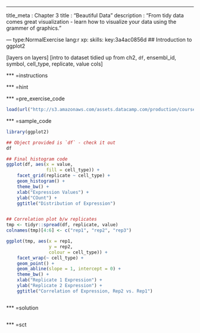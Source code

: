 --- 
title_meta  : Chapter 3
title       : "Beautiful Data"
description : "From tidy data comes great visualization - learn how to visualize your data using the grammer of graphics."

--- type:NormalExercise lang:r xp: skills: key:3a4ac0856d
## Introduction to ggplot2

[layers on layers]
[intro to dataset tidied up from ch2, `df`, ensembl_id, symbol, cell_type, replicate, value cols]

*** =instructions

*** =hint

*** =pre_exercise_code
```r
load(url("http://s3.amazonaws.com/assets.datacamp.com/production/course_1886/datasets/df.RData"))

```

*** =sample_code
```r
library(ggplot2)

## Object provided is `df` - check it out
df

## Final histogram code
ggplot(df, aes(x = value,
               fill = cell_type)) +
    facet_grid(replicate ~ cell_type) +
    geom_histogram() +
    theme_bw() +
    xlab("Expression Values") +
    ylab("COunt") +
    ggtitle("Distribution of Expression")


## Correlation plot b/w replicates
tmp <- tidyr::spread(df, replicate, value)
colnames(tmp)[4:6] <- c("rep1", "rep2", "rep3")

ggplot(tmp, aes(x = rep1,
                y = rep2,
                colour = cell_type)) +
    facet_wrap(~ cell_type) + 
    geom_point() +
    geom_abline(slope = 1, intercept = 0) +
    theme_bw() +
    xlab("Replicate 1 Expression") +
    ylab("Replicate 2 Expression") +
    ggtitle("Correlation of Expression, Rep2 vs. Rep1")



```

*** =solution
```r

```

*** =sct
```r

```







